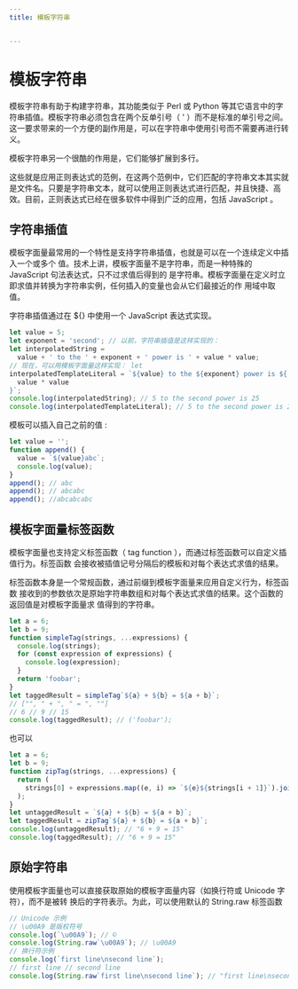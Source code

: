 ```yaml
---
title: 模板字符串


---
```


# 模板字符串

模板字符串有助于构建字符串，其功能类似于 Perl 或 Python
等其它语言中的字符串插值。模板字符串必须包含在两个反单引号（ ' ）而不是标准的单引号之间。这一要求带来的一个方便的副作用是，可以在字符串中使用引号而不需要再进行转义。

模板字符串另一个很酷的作用是，它们能够扩展到多行。

这些就是应用正则表达式的范例，在这两个范例中，它们匹配的字符串文本其实就是文件名。只要是字符串文本，就可以使用正则表达式进行匹配，并且快捷、高效。目前，正则表达式已经在很多软件中得到广泛的应用，包括 JavaScript 。

## 字符串插值

模板字面量最常用的一个特性是支持字符串插值，也就是可以在一个连续定义中插入一个或多个 值。技术上讲，模板字面量不是字符串，而是一种特殊的 JavaScript 句法表达式，只不过求值后得到的
是字符串。模板字面量在定义时立即求值并转换为字符串实例，任何插入的变量也会从它们最接近的作 用域中取值。

字符串插值通过在 ${} 中使用一个 JavaScript 表达式实现。

```js
let value = 5;
let exponent = 'second'; // 以前，字符串插值是这样实现的：
let interpolatedString =
  value + ' to the ' + exponent + ' power is ' + value * value;
// 现在，可以用模板字面量这样实现： let
interpolatedTemplateLiteral = `${value} to the ${exponent} power is ${
  value * value
}`;
console.log(interpolatedString); // 5 to the second power is 25
console.log(interpolatedTemplateLiteral); // 5 to the second power is 25
```

模板可以插入自己之前的值 :

```js
let value = '';
function append() {
  value = `${value}abc`;
  console.log(value);
}
append(); // abc
append(); // abcabc
append(); //abcabcabc
```

## 模板字面量标签函数

模板字面量也支持定义标签函数（ tag function ），而通过标签函数可以自定义插值行为。标签函数 会接收被插值记号分隔后的模板和对每个表达式求值的结果。

标签函数本身是一个常规函数，通过前缀到模板字面量来应用自定义行为，标签函数 接收到的参数依次是原始字符串数组和对每个表达式求值的结果。这个函数的返回值是对模板字面量求 值得到的字符串。

```js
let a = 6;
let b = 9;
function simpleTag(strings, ...expressions) {
  console.log(strings);
  for (const expression of expressions) {
    console.log(expression);
  }
  return 'foobar';
}
let taggedResult = simpleTag`${a} + ${b} = ${a + b}`;
// ["", " + ", " = ", ""]
// 6 // 9 // 15
console.log(taggedResult); // ('foobar');
```

也可以

```js
let a = 6;
let b = 9;
function zipTag(strings, ...expressions) {
  return (
    strings[0] + expressions.map((e, i) => `${e}${strings[i + 1]}`).join('')
  );
}
let untaggedResult = `${a} + ${b} = ${a + b}`;
let taggedResult = zipTag`${a} + ${b} = ${a + b}`;
console.log(untaggedResult); // "6 + 9 = 15"
console.log(taggedResult); // "6 + 9 = 15"
```

## 原始字符串

使用模板字面量也可以直接获取原始的模板字面量内容（如换行符或 Unicode 字符），而不是被转 换后的字符表示。为此，可以使用默认的 String.raw 标签函数

```js
// Unicode 示例
// \u00A9 是版权符号
console.log(`\u00A9`); // ©
console.log(String.raw`\u00A9`); // \u00A9
// 换行符示例
console.log(`first line\nsecond line`);
// first line // second line
console.log(String.raw`first line\nsecond line`); // "first line\nsecond line"
```

            